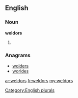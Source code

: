 ==English==

===Noun===
'''weldors'''

# {{plural of|[[weldor]]}}

===Anagrams===
* [[wolders#English|wolders]]
* [[worldes#English|worldes]]

[[Category:English plurals]]

[[ar:weldors]]
[[fr:weldors]]
[[my:weldors]]